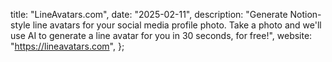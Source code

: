   title: "LineAvatars.com",
  date: "2025-02-11",
  description:
    "Generate Notion-style line avatars for your social media profile photo. Take a photo and we'll use AI to generate a line avatar for you in 30 seconds, for free!",
  website: "https://lineavatars.com",
};
